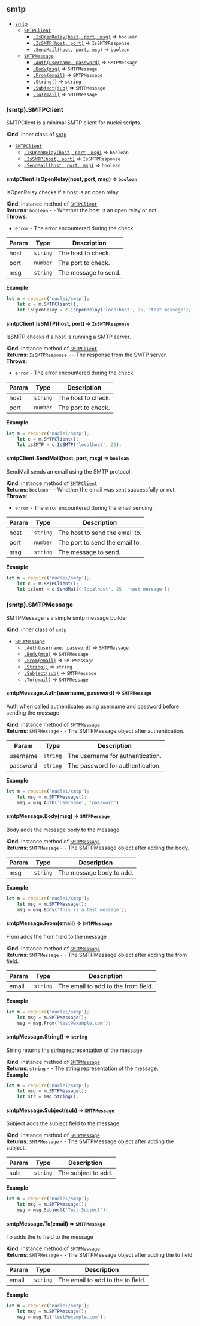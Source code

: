 <a name="module_smtp"></a>

## smtp

* [smtp](#module_smtp)
    * [`SMTPClient`](#module_smtp..SMTPClient)
        * [`.IsOpenRelay(host, port, msg)`](#module_smtp..SMTPClient+IsOpenRelay) ⇒ <code>boolean</code>
        * [`.IsSMTP(host, port)`](#module_smtp..SMTPClient+IsSMTP) ⇒ <code>IsSMTPResponse</code>
        * [`.SendMail(host, port, msg)`](#module_smtp..SMTPClient+SendMail) ⇒ <code>boolean</code>
    * [`SMTPMessage`](#module_smtp..SMTPMessage)
        * [`.Auth(username, password)`](#module_smtp..SMTPMessage+Auth) ⇒ <code>SMTPMessage</code>
        * [`.Body(msg)`](#module_smtp..SMTPMessage+Body) ⇒ <code>SMTPMessage</code>
        * [`.From(email)`](#module_smtp..SMTPMessage+From) ⇒ <code>SMTPMessage</code>
        * [`.String()`](#module_smtp..SMTPMessage+String) ⇒ <code>string</code>
        * [`.Subject(sub)`](#module_smtp..SMTPMessage+Subject) ⇒ <code>SMTPMessage</code>
        * [`.To(email)`](#module_smtp..SMTPMessage+To) ⇒ <code>SMTPMessage</code>

<a name="module_smtp..SMTPClient"></a>

### (smtp).SMTPClient
SMTPClient is a minimal SMTP client for nuclei scripts.

**Kind**: inner class of [<code>smtp</code>](#module_smtp)  

* [`SMTPClient`](#module_smtp..SMTPClient)
    * [`.IsOpenRelay(host, port, msg)`](#module_smtp..SMTPClient+IsOpenRelay) ⇒ <code>boolean</code>
    * [`.IsSMTP(host, port)`](#module_smtp..SMTPClient+IsSMTP) ⇒ <code>IsSMTPResponse</code>
    * [`.SendMail(host, port, msg)`](#module_smtp..SMTPClient+SendMail) ⇒ <code>boolean</code>

<a name="module_smtp..SMTPClient+IsOpenRelay"></a>

#### smtpClient.IsOpenRelay(host, port, msg) ⇒ <code>boolean</code>
IsOpenRelay checks if a host is an open relay

**Kind**: instance method of [<code>SMTPClient</code>](#module_smtp..SMTPClient)  
**Returns**: <code>boolean</code> - - Whether the host is an open relay or not.  
**Throws**:

- <code>error</code> - The error encountered during the check.


| Param | Type | Description |
| --- | --- | --- |
| host | <code>string</code> | The host to check. |
| port | <code>number</code> | The port to check. |
| msg | <code>string</code> | The message to send. |

**Example**  
```js
let m = require('nuclei/smtp');
    let c = m.SMTPClient();
    let isOpenRelay = c.IsOpenRelay('localhost', 25, 'test message');
```
<a name="module_smtp..SMTPClient+IsSMTP"></a>

#### smtpClient.IsSMTP(host, port) ⇒ <code>IsSMTPResponse</code>
IsSMTP checks if a host is running a SMTP server.

**Kind**: instance method of [<code>SMTPClient</code>](#module_smtp..SMTPClient)  
**Returns**: <code>IsSMTPResponse</code> - - The response from the SMTP server.  
**Throws**:

- <code>error</code> - The error encountered during the check.


| Param | Type | Description |
| --- | --- | --- |
| host | <code>string</code> | The host to check. |
| port | <code>number</code> | The port to check. |

**Example**  
```js
let m = require('nuclei/smtp');
    let c = m.SMTPClient();
    let isSMTP = c.IsSMTP('localhost', 25);
```
<a name="module_smtp..SMTPClient+SendMail"></a>

#### smtpClient.SendMail(host, port, msg) ⇒ <code>boolean</code>
SendMail sends an email using the SMTP protocol.

**Kind**: instance method of [<code>SMTPClient</code>](#module_smtp..SMTPClient)  
**Returns**: <code>boolean</code> - - Whether the email was sent successfully or not.  
**Throws**:

- <code>error</code> - The error encountered during the email sending.


| Param | Type | Description |
| --- | --- | --- |
| host | <code>string</code> | The host to send the email to. |
| port | <code>number</code> | The port to send the email to. |
| msg | <code>string</code> | The message to send. |

**Example**  
```js
let m = require('nuclei/smtp');
    let c = m.SMTPClient();
    let isSent = c.SendMail('localhost', 25, 'test message');
```
<a name="module_smtp..SMTPMessage"></a>

### (smtp).SMTPMessage
SMTPMessage is a simple smtp message builder

**Kind**: inner class of [<code>smtp</code>](#module_smtp)  

* [`SMTPMessage`](#module_smtp..SMTPMessage)
    * [`.Auth(username, password)`](#module_smtp..SMTPMessage+Auth) ⇒ <code>SMTPMessage</code>
    * [`.Body(msg)`](#module_smtp..SMTPMessage+Body) ⇒ <code>SMTPMessage</code>
    * [`.From(email)`](#module_smtp..SMTPMessage+From) ⇒ <code>SMTPMessage</code>
    * [`.String()`](#module_smtp..SMTPMessage+String) ⇒ <code>string</code>
    * [`.Subject(sub)`](#module_smtp..SMTPMessage+Subject) ⇒ <code>SMTPMessage</code>
    * [`.To(email)`](#module_smtp..SMTPMessage+To) ⇒ <code>SMTPMessage</code>

<a name="module_smtp..SMTPMessage+Auth"></a>

#### smtpMessage.Auth(username, password) ⇒ <code>SMTPMessage</code>
Auth when called authenticates using username and password before sending the message

**Kind**: instance method of [<code>SMTPMessage</code>](#module_smtp..SMTPMessage)  
**Returns**: <code>SMTPMessage</code> - - The SMTPMessage object after authentication.  

| Param | Type | Description |
| --- | --- | --- |
| username | <code>string</code> | The username for authentication. |
| password | <code>string</code> | The password for authentication. |

**Example**  
```js
let m = require('nuclei/smtp');
    let msg = m.SMTPMessage();
    msg = msg.Auth('username', 'password');
```
<a name="module_smtp..SMTPMessage+Body"></a>

#### smtpMessage.Body(msg) ⇒ <code>SMTPMessage</code>
Body adds the message body to the message

**Kind**: instance method of [<code>SMTPMessage</code>](#module_smtp..SMTPMessage)  
**Returns**: <code>SMTPMessage</code> - - The SMTPMessage object after adding the body.  

| Param | Type | Description |
| --- | --- | --- |
| msg | <code>string</code> | The message body to add. |

**Example**  
```js
let m = require('nuclei/smtp');
    let msg = m.SMTPMessage();
    msg = msg.Body('This is a test message');
```
<a name="module_smtp..SMTPMessage+From"></a>

#### smtpMessage.From(email) ⇒ <code>SMTPMessage</code>
From adds the from field to the message

**Kind**: instance method of [<code>SMTPMessage</code>](#module_smtp..SMTPMessage)  
**Returns**: <code>SMTPMessage</code> - - The SMTPMessage object after adding the from field.  

| Param | Type | Description |
| --- | --- | --- |
| email | <code>string</code> | The email to add to the from field. |

**Example**  
```js
let m = require('nuclei/smtp');
    let msg = m.SMTPMessage();
    msg = msg.From('test@example.com');
```
<a name="module_smtp..SMTPMessage+String"></a>

#### smtpMessage.String() ⇒ <code>string</code>
String returns the string representation of the message

**Kind**: instance method of [<code>SMTPMessage</code>](#module_smtp..SMTPMessage)  
**Returns**: <code>string</code> - - The string representation of the message.  
**Example**  
```js
let m = require('nuclei/smtp');
    let msg = m.SMTPMessage();
    let str = msg.String();
```
<a name="module_smtp..SMTPMessage+Subject"></a>

#### smtpMessage.Subject(sub) ⇒ <code>SMTPMessage</code>
Subject adds the subject field to the message

**Kind**: instance method of [<code>SMTPMessage</code>](#module_smtp..SMTPMessage)  
**Returns**: <code>SMTPMessage</code> - - The SMTPMessage object after adding the subject.  

| Param | Type | Description |
| --- | --- | --- |
| sub | <code>string</code> | The subject to add. |

**Example**  
```js
let m = require('nuclei/smtp');
    let msg = m.SMTPMessage();
    msg = msg.Subject('Test Subject');
```
<a name="module_smtp..SMTPMessage+To"></a>

#### smtpMessage.To(email) ⇒ <code>SMTPMessage</code>
To adds the to field to the message

**Kind**: instance method of [<code>SMTPMessage</code>](#module_smtp..SMTPMessage)  
**Returns**: <code>SMTPMessage</code> - - The SMTPMessage object after adding the to field.  

| Param | Type | Description |
| --- | --- | --- |
| email | <code>string</code> | The email to add to the to field. |

**Example**  
```js
let m = require('nuclei/smtp');
    let msg = m.SMTPMessage();
    msg = msg.To('test@example.com');
```
